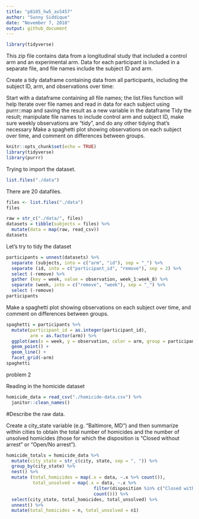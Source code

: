 ```yaml
---
title: "p8105_hw5_as5457"
author: "Sunny Siddique"
date: "November 7, 2018"
output: github_document
---
```


```r
library(tidyverse)
```

This zip file contains data from a longitudinal study that included a control arm and an experimental arm. Data for each participant is included in a separate file, and file names include the subject ID and arm.

Create a tidy dataframe containing data from all participants, including the subject ID, arm, and observations over time:

Start with a dataframe containing all file names; the list.files function will help
Iterate over file names and read in data for each subject using purrr::map and saving the result as a new variable in the dataframe
Tidy the result; manipulate file names to include control arm and subject ID, make sure weekly observations are “tidy”, and do any other tidying that’s necessary
Make a spaghetti plot showing observations on each subject over time, and comment on differences between groups.


```r
knitr::opts_chunk$set(echo = TRUE)
library(tidyverse)
library(purrr)
```

Trying to import the dataset.
```r
list.files("./data")
```

There are 20 datafiles. 

```r
files <- list.files("./data")
files
```

```r
raw = str_c("./data/", files)
datasets = tibble(subjects = files) %>% 
  mutate(data = map(raw, read_csv))
datasets
```

Let's try to tidy the dataset
```r
participants = unnest(datasets) %>% 
  separate (subjects, into = c("arm", "id"), sep = "_") %>% 
  separate (id, into = c("participant_id", "remove"), sep = 2) %>% 
  select (-remove) %>% 
  gather (key = week, value = observation, week_1:week_8) %>% 
  separate (week, into = c("remove", "week"), sep = "_") %>% 
  select (-remove)
participants
```

Make a spaghetti plot showing observations on each subject over time, and comment on differences between groups.

```r
spaghetti = participants %>% 
  mutate(participant_id = as.integer(participant_id),
         arm = as.factor(arm)) %>% 
  ggplot(aes(x = week, y = observation, color = arm, group = participant_id)) +
  geom_point() + 
  geom_line() +
  facet_grid(~arm)
spaghetti
```

problem 2

Reading in the homicide dataset

```r
homicide_data = read_csv("./homicide-data.csv") %>% 
  janitor::clean_names()
```

#Describe the raw data. 

Create a city_state variable (e.g. “Baltimore, MD”) and then summarize within cities to obtain the total number of homicides and the number of unsolved homicides (those for which the disposition is “Closed without arrest” or “Open/No arrest”).

```r
homicide_totals = homicide_data %>% 
  mutate(city_state = str_c(city, state, sep = ", ")) %>% 
  group_by(city_state) %>% 
  nest() %>% 
  mutate (total_homicides = map(.x = data, ~.x %>% count()),
          total_unsolved = map(.x = data, ~.x %>% 
                                 filter(disposition %in% c("Closed without arrest","Open/No arrest")) %>% 
                                 count())) %>% 
  select(city_state, total_homicides, total_unsolved) %>% 
  unnest() %>% 
  mutate(total_homicides = n, total_unsolved = n1)
```

